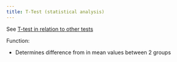 ```yaml
---
title: T-Test (statistical analysis)
---
```


See [T-test in relation to other tests]({{< var ref-statistical-analysis-overview.path >}})

Function:

- Determines difference from in mean values between 2 groups

